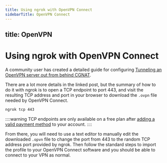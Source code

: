 ```yaml
---
title: Using ngrok with OpenVPN Connect
sidebarTitle: OpenVPN Connect
---
```


title: OpenVPN
---

# Using ngrok with OpenVPN Connect

A community user has created a detailed guide for configuring [Tunneling an OpenVPN server out from behind CGNAT](https://forums.openvpn.net/viewtopic.php?p=116476#p116476).

There are a lot more details in the linked post, but the summary of how to do it with ngrok is to open a TCP endpoint to port 443, and visit the resulting TCP address and port in your browser to download the `.ovpn` file needed by OpenVPN Connect.

```bash
ngrok tcp 443
```

::::warning
TCP endpoints are only available on a free plan after [adding a valid payment method](https://dashboard.ngrok.com/settings#id-verification) to your account.
::::

From there, you will need to use a text editor to manually edit the downloaded `.opvn` file to change the port from 443 to the random TCP address port provided by ngrok. Then follow the standard steps to import the profile to your OpenVPN Connect software and you should be able to connect to your VPN as normal.
